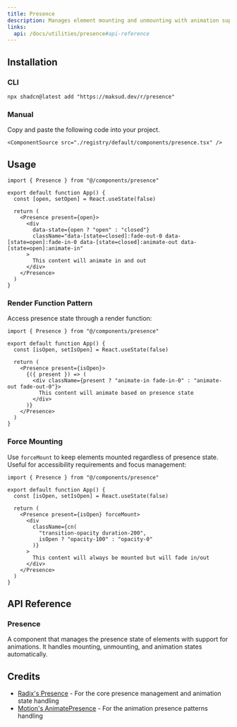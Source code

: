 ```yaml
---
title: Presence
description: Manages element mounting and unmounting with animation support.
links:
  api: /docs/utilities/presence#api-reference
---
```


## Installation

### CLI

```package-install
npx shadcn@latest add "https://maksud.dev/r/presence"
```

### Manual

<Steps>
  <Step>
    Copy and paste the following code into your project.

    <ComponentSource src="./registry/default/components/presence.tsx" />
  </Step>
</Steps>

## Usage

```tsx
import { Presence } from "@/components/presence"

export default function App() {
  const [open, setOpen] = React.useState(false)

  return (
    <Presence present={open}>
      <div
        data-state={open ? "open" : "closed"}
        className="data-[state=closed]:fade-out-0 data-[state=open]:fade-in-0 data-[state=closed]:animate-out data-[state=open]:animate-in"
      >
        This content will animate in and out
      </div>
    </Presence>
  )
}
```

### Render Function Pattern

Access presence state through a render function:

```tsx
import { Presence } from "@/components/presence"

export default function App() {
  const [isOpen, setIsOpen] = React.useState(false)

  return (
    <Presence present={isOpen}>
      {({ present }) => (
        <div className={present ? "animate-in fade-in-0" : "animate-out fade-out-0"}>
          This content will animate based on presence state
        </div>
      )}
    </Presence>
  )
}
```

### Force Mounting

Use `forceMount` to keep elements mounted regardless of presence state. Useful for accessibility requirements and focus management:

```tsx
import { Presence } from "@/components/presence"

export default function App() {
  const [isOpen, setIsOpen] = React.useState(false)

  return (
    <Presence present={isOpen} forceMount>
      <div
        className={cn(
          "transition-opacity duration-200",
          isOpen ? "opacity-100" : "opacity-0"
        )}
      >
        This content will always be mounted but will fade in/out
      </div>
    </Presence>
  )
}
```

## API Reference

### Presence

A component that manages the presence state of elements with support for animations. It handles mounting, unmounting, and animation states automatically.

<AutoTypeTable
  path="./types/docs/utilities.ts"
  name="PresenceProps"
/>

## Credits

- [Radix's Presence](https://github.com/radix-ui/primitives/blob/main/packages/react/presence/src/presence.tsx) - For the core presence management and animation state handling
- [Motion's AnimatePresence](https://motion.dev/docs/react-animate-presence) - For the animation presence patterns handling
